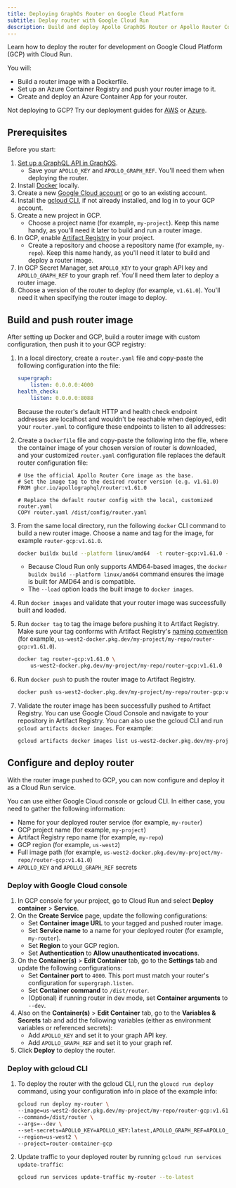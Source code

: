 ```yaml
---
title: Deploying GraphOs Router on Google Cloud Platform
subtitle: Deploy router with Google Cloud Run
description: Build and deploy Apollo GraphOS Router or Apollo Router Core to Google Cloud Platform (GCP) with Google Cloud Run.
---
```


Learn how to deploy the router for development on Google Cloud Platform (GCP) with Cloud Run.

You will:
- Build a router image with a Dockerfile.
- Set up an Azure Container Registry and push your router image to it.
- Create and deploy an Azure Container App for your router.

<Note>

Not deploying to GCP? Try our deployment guides for [AWS](/graphos/routing/self-hosted/containerization/aws) or [Azure](/graphos/routing/self-hosted/containerization/azure).

</Note>

## Prerequisites

Before you start:

1. [Set up a GraphQL API in GraphOS](/graphos/get-started/guides/graphql#step-1-set-up-your-graphql-api).
    - Save your `APOLLO_KEY` and `APOLLO_GRAPH_REF`. You'll need them when deploying the router.
1. Install [Docker](https://www.docker.com/get-started/) locally.
1. Create a new [Google Cloud account](https://cloud.google.com/) or go to an existing account.
1. Install the [gcloud CLI](https://cloud.google.com/sdk/docs/install), if not already installed, and log in to your GCP account.
1. Create a new project in GCP.
    * Choose a project name (for example, `my-project`). Keep this name handy, as you'll need it later to build and run a router image.
1. In GCP, enable [Artifact Registry](https://cloud.google.com/artifact-registry/docs/enable-service) in your project.
    * Create a repository and choose a repository name (for example, `my-repo`). Keep this name handy, as you'll need it later to build and deploy a router image.
1. In GCP Secret Manager, set `APOLLO_KEY` to your graph API key and `APOLLO_GRAPH_REF` to your graph ref. You'll need them later to deploy a router image. 
1. Choose a version of the router to deploy (for example, `v1.61.0`). You'll need it when specifying the router image to deploy.

## Build and push router image

After setting up Docker and GCP, build a router image with custom configuration, then push it to your GCP registry:

1. In a local directory, create a `router.yaml` file and copy-paste the following configuration into the file: 
    
    ```yaml title="router.yaml"
    supergraph:
        listen: 0.0.0.0:4000
    health_check:
        listen: 0.0.0.0:8088
    ```

    Because the router's default HTTP and health check endpoint addresses are localhost and wouldn't be reachable when deployed, edit your `router.yaml` to configure these endpoints to listen to all addresses:  

1. Create a `Dockerfile` file and copy-paste the following into the file, where the container image of your chosen version of router is downloaded, and your customized `router.yaml` configuration file replaces the default router configuration file:

    ```text showLineNumbers=false
    # Use the official Apollo Router Core image as the base.
    # Set the image tag to the desired router version (e.g. v1.61.0)
    FROM ghcr.io/apollographql/router:v1.61.0

    # Replace the default router config with the local, customized router.yaml
    COPY router.yaml /dist/config/router.yaml
    ```

1. From the same local directory, run the following `docker` CLI command to build a new router image. Choose a name and tag for the image, for example `router-gcp:v1.61.0`.
    
    ```bash showLineNumbers=false
    docker buildx build --platform linux/amd64  -t router-gcp:v1.61.0 --load .
    ```

    - Because Cloud Run only supports AMD64-based images, the `docker buildx build --platform linux/amd64` command ensures the image is built for AMD64 and is compatible.  
    - The `--load` option loads the built image to `docker images`.

1. Run `docker images` and validate that your router image was successfully built and loaded.

1. Run `docker tag` to tag the image before pushing it to Artifact Registry. Make sure your tag conforms with Artifact Registry's [naming convention](https://cloud.google.com/artifact-registry/docs/docker/names) (for example, `us-west2-docker.pkg.dev/my-project/my-repo/router-gcp:v1.61.0`).

    ```bash showLineNumbers=false
    docker tag router-gcp:v1.61.0 \
        us-west2-docker.pkg.dev/my-project/my-repo/router-gcp:v1.61.0
    ```

1. Run `docker push` to push the router image to Artifact Registry.

    ```bash showLineNumbers=false
    docker push us-west2-docker.pkg.dev/my-project/my-repo/router-gcp:v1.61.0
    ```

1. Validate the router image has been successfully pushed to Artifact Registry. You can use Google Cloud Console and navigate to your repository in Artifact Registry. You can also use the gcloud CLI and run `gcloud artifacts docker images`. For example:

    ```bash showLineNumbers=false
    gcloud artifacts docker images list us-west2-docker.pkg.dev/my-project/my-repo
    ```

## Configure and deploy router 

With the router image pushed to GCP, you can now configure and deploy it as a Cloud Run service.

You can use either Google Cloud console or gcloud CLI. In either case, you need to gather the following information:

* Name for your deployed router service (for example, `my-router`)
* GCP project name (for example, `my-project`)
* Artifact Registry repo name (for example, `my-repo`)
* GCP region (for example, `us-west2`)
* Full image path (for example, `us-west2-docker.pkg.dev/my-project/my-repo/router-gcp:v1.61.0`) 
* `APOLLO_KEY` and `APOLLO_GRAPH_REF` secrets

### Deploy with Google Cloud console

1. In GCP console for your project, go to Cloud Run and select **Deploy container** > **Service**.
1. On the **Create Service** page, update the following configurations:
    * Set **Container image URL** to your tagged and pushed router image. 
    * Set **Service name** to a name for your deployed router (for example, `my-router`).
    * Set **Region** to your GCP region.
    * Set **Authentication** to **Allow unauthenticated invocations**.
1. On the **Container(s)** > **Edit Container** tab, go to the **Settings** tab and update the following configurations:
    * Set **Container port** to `4000`. This port must match your router's configuration for `supergraph.listen`.
    * Set **Container command** to `/dist/router`.
    * (Optional) if running router in dev mode, set **Container arguments** to `--dev`.
1. Also on the **Container(s)** > **Edit Container** tab, go to the **Variables & Secrets** tab and add the following variables (either as environment variables or referenced secrets):
    * Add `APOLLO_KEY` and set it to your graph API key.
    * Add `APOLLO_GRAPH_REF` and set it to your graph ref.   
1. Click **Deploy** to deploy the router.

### Deploy with gcloud CLI

1. To deploy the router with the gcloud CLI, run the `gloucd run deploy` command, using your configuration info in place of the example info:

    ```bash showLineNumbers=false
    gcloud run deploy my-router \
    --image=us-west2-docker.pkg.dev/my-project/my-repo/router-gcp:v1.61.0 \
    --command=/dist/router \
    --args=--dev \
    --set-secrets=APOLLO_KEY=APOLLO_KEY:latest,APOLLO_GRAPH_REF=APOLLO_GRAPH_REF:latest \
    --region=us-west2 \
    --project=router-container-gcp 
    ```

1. Update traffic to your deployed router by running `gcloud run services update-traffic`:

    ```bash
    gcloud run services update-traffic my-router --to-latest
    ```
    